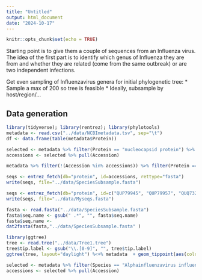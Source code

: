 ```yaml
---
title: "Untitled"
output: html_document
date: "2024-10-17"
---
```


```r
knitr::opts_chunk$set(echo = TRUE)
```

Starting point is to give them a couple of sequences from an Influenza virus. The idea of the first part is to identify which genus of Influenza they are from and whether they are related (come from the same outbreak) or are two independent infections. 



Get even sampling of Influenzavirus genera for initial phylogenetic tree:
* Sample a max of 200 so tree is feasible
* Ideally, subsample by host/region/...

## Data generation

```r
library(tidyverse); library(rentrez); library(phylotools)
metadata <- read.csv("../data/NCBImetadata.tsv", sep="\t")
df <- data.frame(table(metadata$Protein))

selected <- metadata %>% filter(Protein == "nucleocapsid protein") %>% group_by(Species) %>% slice_sample(n=50) 
accessions <- selected %>% pull(Accession)

metadata %>% filter(!(Accession %in% accessions)) %>% filter(Protein == "nucleocapsid protein")

seqs <- entrez_fetch(db="protein", id=accessions, rettype="fasta")
write(seqs, file="../data/SpeciesSubsample.fasta")

seqs <- entrez_fetch(db="protein", id=c("QUP79945", "QUP79957", "QUQ73293", "QUQ73305"), rettype="fasta")
write(seqs, file="../data/Myseqs.fasta")

fasta <- read.fasta("../data/SpeciesSubsample.fasta")
fasta$seq.name <- gsub(" .*", "", fasta$seq.name)
fasta$seq.name <- 
dat2fasta(fasta,"../data/SpeciesSubsample.fasta" )
```


```r
library(ggtree)
tree <- read.tree("../data/Tree1.tree")
tree$tip.label <- gsub("\\.[0-9]", "", tree$tip.label)
ggtree(tree, layout="daylight") %<+% metadata  + geom_tippoint(aes(color=Species)) 

```

```r
selected <- metadata %>% filter(Species == "Alphainfluenzavirus influenzae") %>% filter(Protein == "hemagglutinin") %>% group_by(Species) %>% slice_sample(n=50) 
accessions <- selected %>% pull(Accession)
```

